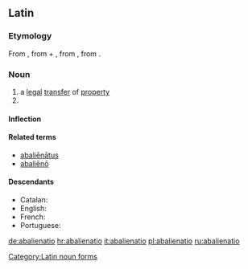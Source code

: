 ==Latin==

===Etymology===
From {{term|abalieno|abaliēnō|alienate; remove, separate|lang=la}}, from {{term|ab||from, away from|lang=la}} + {{term|alieno|aliēnō|alienate, estrange|lang=la}}, from {{term|alienus|aliēnus|foreign, alien|lang=la}}, from {{term|alius|alius|other, another|lang=la}}.

===Noun===
{{la-noun|abaliēnātiō|abalienationis#Latin|abaliēnātiōnis|f|third}}

# a [[legal]] [[transfer]] of [[property]]
# {{inflection of|[[abalienatio#Latin|abaliēnātiō]]||voc|s|lang=la}}

====Inflection====
{{la-decl-3rd|abalienatio|abaliēnātiō|abalienation|abaliēnātiōn}}

====Related terms====
* [[abalienatus|abaliēnātus]]
* [[abalieno|abaliēnō]]

====Descendants====
* Catalan: {{l|ca|abalienació}}
* English: {{l|en|abalienation}}
* French: {{l|fr|abaliénation}}
* Portuguese: {{l|pt|abalienação}}

[[Category:Latin noun forms]]

[[de:abalienatio]]
[[hr:abalienatio]]
[[it:abalienatio]]
[[pl:abalienatio]]
[[ru:abalienatio]]